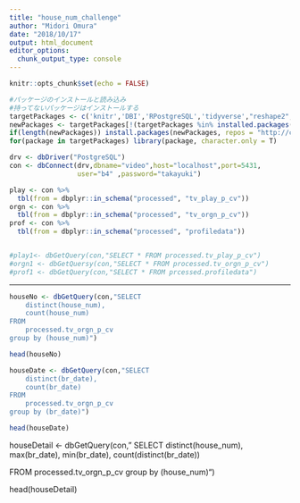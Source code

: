 ```yaml
---
title: "house_num_challenge"
author: "Midori Omura"
date: "2018/10/17"
output: html_document
editor_options: 
  chunk_output_type: console
---
```


```r
knitr::opts_chunk$set(echo = FALSE)
```


```r
#パッケージのインストールと読み込み
#持ってないパッケージはインストールする
targetPackages <- c('knitr','DBI','RPostgreSQL','tidyverse',"reshape2","lubridate","dbplot","DT") 
newPackages <- targetPackages[!(targetPackages %in% installed.packages()[,"Package"])]
if(length(newPackages)) install.packages(newPackages, repos = "http://cran.us.r-project.org")
for(package in targetPackages) library(package, character.only = T)

drv <- dbDriver("PostgreSQL")
con <- dbConnect(drv,dbname="video",host="localhost",port=5431,
                 user="b4" ,password="takayuki")
```


```r
play <- con %>% 
  tbl(from = dbplyr::in_schema("processed", "tv_play_p_cv")) 
orgn <- con %>% 
  tbl(from = dbplyr::in_schema("processed", "tv_orgn_p_cv"))
prof <- con %>% 
  tbl(from = dbplyr::in_schema("processed", "profiledata"))


#play1<- dbGetQuery(con,"SELECT * FROM processed.tv_play_p_cv")
#orgn1 <- dbGetQuersy(con,"SELECT * FROM processed.tv_orgn_p_cv")
#prof1 <- dbGetQuery(con,"SELECT * FROM prcessed.profiledata")

```

***
```r
houseNo <- dbGetQuery(con,"SELECT  
	distinct(house_num),
	count(house_num)
FROM
	processed.tv_orgn_p_cv
group by (house_num)")

head(houseNo)
```

```r
houseDate <- dbGetQuery(con,"SELECT  
	distinct(br_date),
	count(br_date)
FROM
	processed.tv_orgn_p_cv
group by (br_date)")

head(houseDate)

```



houseDetail <- dbGetQuery(con,"
SELECT
	distinct(house_num),
	max(br_date),
	min(br_date),
	count(distinct(br_date))

FROM
	processed.tv_orgn_p_cv
group by (house_num)")


head(houseDetail)


